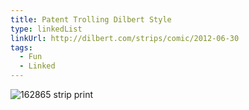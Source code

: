 ```yaml
---
title: Patent Trolling Dilbert Style
type: linkedList
linkUrl: http://dilbert.com/strips/comic/2012-06-30
tags:
  - Fun
  - Linked
---
```


![162865 strip print](http://buzzingpixel.com/images/uploads/162865.strip.print.gif "162865.strip.print.gif")
